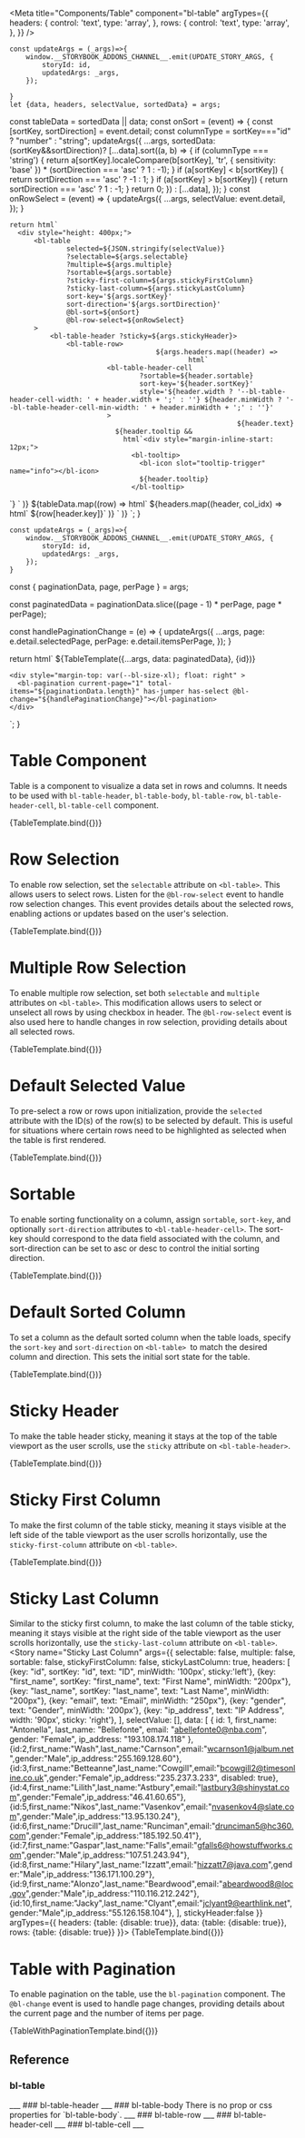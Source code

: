 
<Meta
		title="Components/Table"
		component="bl-table"
		argTypes={{
			headers: {
				control: 'text',
				type: 'array',
			},
			rows: {
				control: 'text',
				type: 'array',
			},
		}}
/>

	const updateArgs = (_args)=>{
		window.__STORYBOOK_ADDONS_CHANNEL__.emit(UPDATE_STORY_ARGS, {
			storyId: id,
			updatedArgs: _args,
		});

	}
	let {data, headers, selectValue, sortedData} = args;
  const tableData = sortedData || data;
	const onSort = (event) => {
		const [sortKey, sortDirection] = event.detail;
    const columnType = sortKey==="id" ? "number" : "string";
		updateArgs({
			...args,
			sortedData: (sortKey&&sortDirection)? [...data].sort((a, b) => {
        if (columnType === 'string') {
          return a[sortKey].localeCompare(b[sortKey], 'tr', { sensitivity: 'base' }) * (sortDirection === 'asc' ? 1 : -1);
        }
        if (a[sortKey] < b[sortKey]) {
          return sortDirection === 'asc' ? -1 : 1;
        }
        if (a[sortKey] > b[sortKey]) {
          return sortDirection === 'asc' ? 1 : -1;
        }
        return 0;
			}) : [...data],
		});
	}
	const onRowSelect = (event) => {
		updateArgs({
			...args,
			selectValue: event.detail,
		});
	}

	return html`
      <div style="height: 400px;">
          <bl-table
                  selected=${JSON.stringify(selectValue)}
                  ?selectable=${args.selectable}
                  ?multiple=${args.multiple}
                  ?sortable=${args.sortable}
                  ?sticky-first-column=${args.stickyFirstColumn}
                  ?sticky-last-column=${args.stickyLastColumn}
                  sort-key='${args.sortKey}'
                  sort-direction='${args.sortDirection}'
                  @bl-sort=${onSort}
                  @bl-row-select=${onRowSelect}
          >
              <bl-table-header ?sticky=${args.stickyHeader}>
                  <bl-table-row>
										${args.headers.map((header) =>
												html`
                            <bl-table-header-cell
                                    ?sortable=${header.sortable}
                                    sort-key='${header.sortKey}'
                                    style='${header.width ? '--bl-table-header-cell-width: ' + header.width + ';' : ''} ${header.minWidth ? '--bl-table-header-cell-min-width: ' + header.minWidth + ';' : ''}'
                            >
															${header.text}
                              ${header.tooltip &&
                                html`<div style="margin-inline-start: 12px;">
                                  <bl-tooltip>
                                    <bl-icon slot="tooltip-trigger" name="info"></bl-icon>
                                    ${header.tooltip}
                                  </bl-tooltip>
</div>`}
                            </bl-table-header-cell>`
										)}
                  </bl-table-row>
              </bl-table-header>
              <bl-table-body>${tableData.map((row) =>
										html`<bl-table-row selection-key="row-${row.id}">
													${headers.map((header, col_idx) =>
															html`<bl-table-cell ?disabled=${col_idx === 0 && row.disabled}> ${row[header.key]}</bl-table-cell>`
													)}
                        </bl-table-row>`
								)}</bl-table-body>
          </bl-table>
      </div>
	`;
}

	const updateArgs = (_args)=>{
		window.__STORYBOOK_ADDONS_CHANNEL__.emit(UPDATE_STORY_ARGS, {
			storyId: id,
			updatedArgs: _args,
		});
	}

  const { paginationData, page, perPage } = args;

  const paginatedData = paginationData.slice((page - 1) * perPage, page * perPage);

  const handlePaginationChange = (e) => {
    updateArgs({
      ...args,
      page: e.detail.selectedPage,
      perPage: e.detail.itemsPerPage,
    });
  }

  return html`
    ${TableTemplate({...args, data: paginatedData}, {id})}

    <div style="margin-top: var(--bl-size-xl); float: right" >
      <bl-pagination current-page="1" total-items="${paginationData.length}" has-jumper has-select @bl-change="${handlePaginationChange}"></bl-pagination>
    </div>
  `;
}

# Table Component

Table is a component to visualize a data set in rows and columns. It needs to be used with `bl-table-header`, `bl-table-body`, `bl-table-row`, `bl-table-header-cell`, `bl-table-cell` component.

<Canvas>
  <Story name="Basic Usage" args={{
    selectable: true,
    multiple: true,
    sortable: true,
    stickyFirstColumn: true,
    stickyLastColumn: true,
    headers: [
      {key: "id", sortKey: "id", text: "ID", minWidth: '100px', sticky:'left'},
      {key: "first_name", sortKey: "first_name", text: "First Name", minWidth: "100px"},
      {key: "last_name", sortKey: "last_name", text: "Last Name", width: "150px", minWidth: "100px"},
      {key: "email", text: "Email", width: "250px", minWidth: "250px"},
      {key: "gender", text: "Gender", width: '85px'},
      {key: "ip_address", text: "IP Address", width: '90px', sticky: 'right', tooltip: 'Ip address of end user'},
    ],
	  selectValue: ["row-1","row-4"],
    data: [
      {
        id: 1,
        first_name: "Antonella",
        last_name: "Bellefonte",
        email: "abellefonte0@nba.com",
        gender: "Female",
        ip_address: "193.108.174.118"
      },
      {id:2,first_name:"Wash",last_name:"Carnson",email:"wcarnson1@jalbum.net",gender:"Male",ip_address:"255.169.128.60"},
      {id:3,first_name:"Betteanne",last_name:"Cowgill",email:"bcowgill2@timesonline.co.uk",gender:"Female",ip_address:"235.237.3.233"},
      {id:4,first_name:"Lilith",last_name:"Astbury",email:"lastbury3@shinystat.com",gender:"Female",ip_address:"46.41.60.65"},
      {id:5,first_name:"Nikos",last_name:"Vasenkov",email:"nvasenkov4@slate.com",gender:"Male",ip_address:"13.95.130.24"},
      {id:6,first_name:"Drucill",last_name:"Runciman",email:"drunciman5@hc360.com",gender:"Female",ip_address:"185.192.50.41"},
      {id:7,first_name:"Gaspar",last_name:"Falls",email:"gfalls6@howstuffworks.com",gender:"Male",ip_address:"107.51.243.94"},
      {id:8,first_name:"Hilary",last_name:"Izzatt",email:"hizzatt7@java.com",gender:"Male",ip_address:"136.171.100.29"},
      {id:9,first_name:"Alonzo",last_name:"Beardwood",email:"abeardwood8@loc.gov",gender:"Male",ip_address:"110.116.212.242"},
      {id:10,first_name:"Jacky",last_name:"Clyant",email:"jclyant9@earthlink.net",gender:"Male",ip_address:"55.126.158.104"},
    ],
    stickyHeader:true
  }} argTypes={{
    headers: {table: {disable: true}},
    data: {table: {disable: true}},
    rows: {table: {disable: true}}
  }}>
    {TableTemplate.bind({})}
  </Story>
</Canvas>


# Row Selection

To enable row selection, set the `selectable` attribute on `<bl-table>`. This allows users to select rows. Listen for the `@bl-row-select` event to handle row selection changes. This event provides details about the selected rows, enabling actions or updates based on the user's selection.

<Canvas>
  <Story name="Row Selection" args={{
    selectable: true,
    multiple: false,
    sortable: false,
    stickyFirstColumn: false,
    stickyLastColumn: false,
    headers: [
      {key: "id", sortKey: "id", text: "ID", minWidth: '100px', sticky:'left'},
      {key: "first_name", sortKey: "first_name", text: "First Name", minWidth: "200px"},
      {key: "last_name", sortKey: "last_name", text: "Last Name", minWidth: "200px"},
      {key: "email", text: "Email", minWidth: "250px"},
      {key: "gender", text: "Gender", minWidth: '200px'},
      {key: "ip_address", text: "IP Address", width: '90px', sticky: 'right'},
    ],
    selectValue: [],
    data: [
      {
        id: 1,
        first_name: "Antonella",
        last_name: "Bellefonte",
        email: "abellefonte0@nba.com",
        gender: "Female",
        ip_address: "193.108.174.118"
      },
      {id:2,first_name:"Wash",last_name:"Carnson",email:"wcarnson1@jalbum.net",gender:"Male",ip_address:"255.169.128.60"},
      {id:3,first_name:"Betteanne",last_name:"Cowgill",email:"bcowgill2@timesonline.co.uk",gender:"Female",ip_address:"235.237.3.233", disabled: true},
      {id:4,first_name:"Lilith",last_name:"Astbury",email:"lastbury3@shinystat.com",gender:"Female",ip_address:"46.41.60.65"},
      {id:5,first_name:"Nikos",last_name:"Vasenkov",email:"nvasenkov4@slate.com",gender:"Male",ip_address:"13.95.130.24"},
      {id:6,first_name:"Drucill",last_name:"Runciman",email:"drunciman5@hc360.com",gender:"Female",ip_address:"185.192.50.41"},
      {id:7,first_name:"Gaspar",last_name:"Falls",email:"gfalls6@howstuffworks.com",gender:"Male",ip_address:"107.51.243.94"},
      {id:8,first_name:"Hilary",last_name:"Izzatt",email:"hizzatt7@java.com",gender:"Male",ip_address:"136.171.100.29"},
      {id:9,first_name:"Alonzo",last_name:"Beardwood",email:"abeardwood8@loc.gov",gender:"Male",ip_address:"110.116.212.242"},
      {id:10,first_name:"Jacky",last_name:"Clyant",email:"jclyant9@earthlink.net",gender:"Male",ip_address:"55.126.158.104"},
    ],
    stickyHeader:false
  }} argTypes={{
    headers: {table: {disable: true}},
    data: {table: {disable: true}},
    rows: {table: {disable: true}}
  }}>
    {TableTemplate.bind({})}
  </Story>
</Canvas>

# Multiple Row Selection

To enable multiple row selection, set both `selectable` and `multiple` attributes on `<bl-table>`. This modification allows users to select or unselect all rows by using checkbox in header. The `@bl-row-select` event is also used here to handle changes in row selection, providing details about all selected rows.

<Canvas>
  <Story name="Multiple Row Selection" args={{
    selectable: true,
    multiple: true,
    sortable: false,
    stickyFirstColumn: false,
    stickyLastColumn: false,
    headers: [
      {key: "id", sortKey: "id", text: "ID", minWidth: '100px', sticky:'left'},
      {key: "first_name", sortKey: "first_name", text: "First Name", minWidth: "200px"},
      {key: "last_name", sortKey: "last_name", text: "Last Name", minWidth: "200px"},
      {key: "email", text: "Email", minWidth: "250px"},
      {key: "gender", text: "Gender", minWidth: '200px'},
      {key: "ip_address", text: "IP Address", width: '90px', sticky: 'right'},
    ],
    selectValue: [],
    data: [
      {
        id: 1,
        first_name: "Antonella",
        last_name: "Bellefonte",
        email: "abellefonte0@nba.com",
        gender: "Female",
        ip_address: "193.108.174.118"
      },
      {id:2,first_name:"Wash",last_name:"Carnson",email:"wcarnson1@jalbum.net",gender:"Male",ip_address:"255.169.128.60"},
      {id:3,first_name:"Betteanne",last_name:"Cowgill",email:"bcowgill2@timesonline.co.uk",gender:"Female",ip_address:"235.237.3.233", disabled: true},
      {id:4,first_name:"Lilith",last_name:"Astbury",email:"lastbury3@shinystat.com",gender:"Female",ip_address:"46.41.60.65"},
      {id:5,first_name:"Nikos",last_name:"Vasenkov",email:"nvasenkov4@slate.com",gender:"Male",ip_address:"13.95.130.24"},
      {id:6,first_name:"Drucill",last_name:"Runciman",email:"drunciman5@hc360.com",gender:"Female",ip_address:"185.192.50.41"},
      {id:7,first_name:"Gaspar",last_name:"Falls",email:"gfalls6@howstuffworks.com",gender:"Male",ip_address:"107.51.243.94"},
      {id:8,first_name:"Hilary",last_name:"Izzatt",email:"hizzatt7@java.com",gender:"Male",ip_address:"136.171.100.29"},
      {id:9,first_name:"Alonzo",last_name:"Beardwood",email:"abeardwood8@loc.gov",gender:"Male",ip_address:"110.116.212.242"},
      {id:10,first_name:"Jacky",last_name:"Clyant",email:"jclyant9@earthlink.net",gender:"Male",ip_address:"55.126.158.104"},
    ],
    stickyHeader:false
  }} argTypes={{
    headers: {table: {disable: true}},
    data: {table: {disable: true}},
    rows: {table: {disable: true}}
  }}>
    {TableTemplate.bind({})}
  </Story>
</Canvas>

# Default Selected Value

To pre-select a row or rows upon initialization, provide the `selected` attribute with the ID(s) of the row(s) to be selected by default. This is useful for situations where certain rows need to be highlighted as selected when the table is first rendered.

<Canvas>
  <Story name="Default Selected Value" args={{
    selectable: true,
    multiple: true,
    sortable: false,
    stickyFirstColumn: false,
    stickyLastColumn: false,
    selectValue: ["row-1","row-4"],
    headers: [
      {key: "id", sortKey: "id", text: "ID", minWidth: '100px', sticky:'left'},
      {key: "first_name", sortKey: "first_name", text: "First Name", minWidth: "200px"},
      {key: "last_name", sortKey: "last_name", text: "Last Name", minWidth: "200px"},
      {key: "email", text: "Email", minWidth: "250px"},
      {key: "gender", text: "Gender", minWidth: '200px'},
      {key: "ip_address", text: "IP Address", width: '90px', sticky: 'right'},
    ],
    data: [
      {
        id: 1,
        first_name: "Antonella",
        last_name: "Bellefonte",
        email: "abellefonte0@nba.com",
        gender: "Female",
        ip_address: "193.108.174.118"
      },
      {id:2,first_name:"Wash",last_name:"Carnson",email:"wcarnson1@jalbum.net",gender:"Male",ip_address:"255.169.128.60"},
      {id:3,first_name:"Betteanne",last_name:"Cowgill",email:"bcowgill2@timesonline.co.uk",gender:"Female",ip_address:"235.237.3.233", disabled: true},
      {id:4,first_name:"Lilith",last_name:"Astbury",email:"lastbury3@shinystat.com",gender:"Female",ip_address:"46.41.60.65"},
      {id:5,first_name:"Nikos",last_name:"Vasenkov",email:"nvasenkov4@slate.com",gender:"Male",ip_address:"13.95.130.24"},
      {id:6,first_name:"Drucill",last_name:"Runciman",email:"drunciman5@hc360.com",gender:"Female",ip_address:"185.192.50.41"},
      {id:7,first_name:"Gaspar",last_name:"Falls",email:"gfalls6@howstuffworks.com",gender:"Male",ip_address:"107.51.243.94"},
      {id:8,first_name:"Hilary",last_name:"Izzatt",email:"hizzatt7@java.com",gender:"Male",ip_address:"136.171.100.29"},
      {id:9,first_name:"Alonzo",last_name:"Beardwood",email:"abeardwood8@loc.gov",gender:"Male",ip_address:"110.116.212.242"},
      {id:10,first_name:"Jacky",last_name:"Clyant",email:"jclyant9@earthlink.net",gender:"Male",ip_address:"55.126.158.104"},
    ],
    stickyHeader:false
  }} argTypes={{
    headers: {table: {disable: true}},
    data: {table: {disable: true}},
    rows: {table: {disable: true}}
  }}>
    {TableTemplate.bind({})}
  </Story>
</Canvas>

# Sortable

To enable sorting functionality on a column, assign `sortable`, `sort-key`, and optionally `sort-direction` attributes to `<bl-table-header-cell>`. The sort-key should correspond to the data field associated with the column, and sort-direction can be set to asc or desc to control the initial sorting direction.

<Canvas>
  <Story name="Sortable" args={{
    selectable: false,
    multiple: false,
    sortable: true,
    stickyFirstColumn: false,
    stickyLastColumn: false,
    headers: [
      {key: "id", sortKey: "id", text: "ID", minWidth: '60px', sticky:'left'},
      {key: "first_name", sortKey: "first_name", text: "First Name", minWidth: "200px"},
      {key: "last_name", sortKey: "last_name", text: "Last Name", minWidth: "200px"},
      {key: "email", text: "Email", minWidth: "250px"},
      {key: "gender", text: "Gender", minWidth: '100px'},
      {key: "ip_address", text: "IP Address", width: '90px', sticky: 'right'},
    ],
    selectValue: [],
   data: [
      {
        id: 1,
        first_name: "Antonella",
        last_name: "Bellefonte",
        email: "abellefonte0@nba.com",
        gender: "Female",
        ip_address: "193.108.174.118"
      },
      {id:2,first_name:"Wash",last_name:"Carnson",email:"wcarnson1@jalbum.net",gender:"Male",ip_address:"255.169.128.60"},
      {id:3,first_name:"Betteanne",last_name:"Cowgill",email:"bcowgill2@timesonline.co.uk",gender:"Female",ip_address:"235.237.3.233", disabled: true},
      {id:4,first_name:"Lilith",last_name:"Astbury",email:"lastbury3@shinystat.com",gender:"Female",ip_address:"46.41.60.65"},
      {id:5,first_name:"Nikos",last_name:"Vasenkov",email:"nvasenkov4@slate.com",gender:"Male",ip_address:"13.95.130.24"},
      {id:6,first_name:"Drucill",last_name:"Runciman",email:"drunciman5@hc360.com",gender:"Female",ip_address:"185.192.50.41"},
      {id:7,first_name:"Gaspar",last_name:"Falls",email:"gfalls6@howstuffworks.com",gender:"Male",ip_address:"107.51.243.94"},
      {id:8,first_name:"Hilary",last_name:"Izzatt",email:"hizzatt7@java.com",gender:"Male",ip_address:"136.171.100.29"},
      {id:9,first_name:"Alonzo",last_name:"Beardwood",email:"abeardwood8@loc.gov",gender:"Male",ip_address:"110.116.212.242"},
      {id:10,first_name:"Jacky",last_name:"Clyant",email:"jclyant9@earthlink.net",gender:"Male",ip_address:"55.126.158.104"},
    ],
    stickyHeader:true,
  }} argTypes={{
    headers: {table: {disable: true}},
    data: {table: {disable: true}},
    rows: {table: {disable: true}}
  }}>
    {TableTemplate.bind({})}
  </Story>
</Canvas>

# Default Sorted Column

To set a column as the default sorted column when the table loads, specify the `sort-key` and `sort-direction` on `<bl-table> `to match the desired column and direction. This sets the initial sort state for the table.

<Canvas>
  <Story name="Default Sorted Column" args={{
    selectable: false,
    multiple: false,
    sortable: true,
    stickyFirstColumn: false,
    stickyLastColumn: false,
    headers: [
      {key: "id", sortKey: "id", text: "ID", minWidth: '60px', sticky:'left'},
      {key: "first_name", sortKey: "first_name", text: "First Name", minWidth: "200px"},
      {key: "last_name", sortKey: "last_name", text: "Last Name", minWidth: "200px"},
      {key: "email", text: "Email", minWidth: "250px"},
      {key: "gender", text: "Gender", minWidth: '100px'},
      {key: "ip_address", text: "IP Address", width: '90px', sticky: 'right'},
    ],
    selectValue: [],
    data: [
      {
        id: 1,
        first_name: "Antonella",
        last_name: "Bellefonte",
        email: "abellefonte0@nba.com",
        gender: "Female",
        ip_address: "193.108.174.118"
      },
      {id:2,first_name:"Wash",last_name:"Carnson",email:"wcarnson1@jalbum.net",gender:"Male",ip_address:"255.169.128.60"},
      {id:3,first_name:"Betteanne",last_name:"Cowgill",email:"bcowgill2@timesonline.co.uk",gender:"Female",ip_address:"235.237.3.233", disabled: true},
      {id:4,first_name:"Lilith",last_name:"Astbury",email:"lastbury3@shinystat.com",gender:"Female",ip_address:"46.41.60.65"},
      {id:5,first_name:"Nikos",last_name:"Vasenkov",email:"nvasenkov4@slate.com",gender:"Male",ip_address:"13.95.130.24"},
      {id:6,first_name:"Drucill",last_name:"Runciman",email:"drunciman5@hc360.com",gender:"Female",ip_address:"185.192.50.41"},
      {id:7,first_name:"Gaspar",last_name:"Falls",email:"gfalls6@howstuffworks.com",gender:"Male",ip_address:"107.51.243.94"},
      {id:8,first_name:"Hilary",last_name:"Izzatt",email:"hizzatt7@java.com",gender:"Male",ip_address:"136.171.100.29"},
      {id:9,first_name:"Alonzo",last_name:"Beardwood",email:"abeardwood8@loc.gov",gender:"Male",ip_address:"110.116.212.242"},
      {id:10,first_name:"Jacky",last_name:"Clyant",email:"jclyant9@earthlink.net",gender:"Male",ip_address:"55.126.158.104"},
    ],
    stickyHeader:true,
    sortKey: 'first_name',
    sortDirection: 'asc'
  }} argTypes={{
    headers: {table: {disable: true}},
    data: {table: {disable: true}},
    rows: {table: {disable: true}}
  }}>
    {TableTemplate.bind({})}
  </Story>
</Canvas>

# Sticky Header

To make the table header sticky, meaning it stays at the top of the table viewport as the user scrolls, use the `sticky` attribute on `<bl-table-header>`.

<Canvas>
  <Story name="Sticky Header" args={{
    selectable: false,
    multiple: false,
    sortable: false,
    stickyFirstColumn: false,
    stickyLastColumn: false,
    headers: [
      {key: "id", sortKey: "id", text: "ID", minWidth: '60px', sticky:'left'},
      {key: "first_name", sortKey: "first_name", text: "First Name", minWidth: "200px"},
      {key: "last_name", sortKey: "last_name", text: "Last Name", minWidth: "200px"},
      {key: "email", text: "Email", minWidth: "250px"},
      {key: "gender", text: "Gender", minWidth: '100px'},
      {key: "ip_address", text: "IP Address", width: '90px', sticky: 'right'},
    ],
    selectValue: [],
    data: [
      {
        id: 1,
        first_name: "Antonella",
        last_name: "Bellefonte",
        email: "abellefonte0@nba.com",
        gender: "Female",
        ip_address: "193.108.174.118"
      },
      {id:2,first_name:"Wash",last_name:"Carnson",email:"wcarnson1@jalbum.net",gender:"Male",ip_address:"255.169.128.60"},
      {id:3,first_name:"Betteanne",last_name:"Cowgill",email:"bcowgill2@timesonline.co.uk",gender:"Female",ip_address:"235.237.3.233", disabled: true},
      {id:4,first_name:"Lilith",last_name:"Astbury",email:"lastbury3@shinystat.com",gender:"Female",ip_address:"46.41.60.65"},
      {id:5,first_name:"Nikos",last_name:"Vasenkov",email:"nvasenkov4@slate.com",gender:"Male",ip_address:"13.95.130.24"},
      {id:6,first_name:"Drucill",last_name:"Runciman",email:"drunciman5@hc360.com",gender:"Female",ip_address:"185.192.50.41"},
      {id:7,first_name:"Gaspar",last_name:"Falls",email:"gfalls6@howstuffworks.com",gender:"Male",ip_address:"107.51.243.94"},
      {id:8,first_name:"Hilary",last_name:"Izzatt",email:"hizzatt7@java.com",gender:"Male",ip_address:"136.171.100.29"},
      {id:9,first_name:"Alonzo",last_name:"Beardwood",email:"abeardwood8@loc.gov",gender:"Male",ip_address:"110.116.212.242"},
      {id:10,first_name:"Jacky",last_name:"Clyant",email:"jclyant9@earthlink.net",gender:"Male",ip_address:"55.126.158.104"},
    ],
    stickyHeader:true
  }} argTypes={{
    headers: {table: {disable: true}},
    data: {table: {disable: true}},
    rows: {table: {disable: true}}
  }}>
    {TableTemplate.bind({})}
  </Story>
</Canvas>

# Sticky First Column

To make the first column of the table sticky, meaning it stays visible at the left side of the table viewport as the user scrolls horizontally, use the `sticky-first-column` attribute on `<bl-table>`.

<Canvas>
  <Story name="Sticky First Column" args={{
    selectable: false,
    multiple: false,
    sortable: false,
    stickyFirstColumn: true,
    stickyLastColumn: false,
    headers: [
      {key: "id", sortKey: "id", text: "ID", minWidth: '100px', sticky:'left'},
      {key: "first_name", sortKey: "first_name", text: "First Name", minWidth: "200px"},
      {key: "last_name", sortKey: "last_name", text: "Last Name", minWidth: "200px"},
      {key: "email", text: "Email", minWidth: "250px"},
      {key: "gender", text: "Gender", minWidth: '200px'},
      {key: "ip_address", text: "IP Address", width: '90px', sticky: 'right'},
    ],
    selectValue: [],
    data: [
      {
        id: 1,
        first_name: "Antonella",
        last_name: "Bellefonte",
        email: "abellefonte0@nba.com",
        gender: "Female",
        ip_address: "193.108.174.118"
      },
      {id:2,first_name:"Wash",last_name:"Carnson",email:"wcarnson1@jalbum.net",gender:"Male",ip_address:"255.169.128.60"},
      {id:3,first_name:"Betteanne",last_name:"Cowgill",email:"bcowgill2@timesonline.co.uk",gender:"Female",ip_address:"235.237.3.233", disabled: true},
      {id:4,first_name:"Lilith",last_name:"Astbury",email:"lastbury3@shinystat.com",gender:"Female",ip_address:"46.41.60.65"},
      {id:5,first_name:"Nikos",last_name:"Vasenkov",email:"nvasenkov4@slate.com",gender:"Male",ip_address:"13.95.130.24"},
      {id:6,first_name:"Drucill",last_name:"Runciman",email:"drunciman5@hc360.com",gender:"Female",ip_address:"185.192.50.41"},
      {id:7,first_name:"Gaspar",last_name:"Falls",email:"gfalls6@howstuffworks.com",gender:"Male",ip_address:"107.51.243.94"},
      {id:8,first_name:"Hilary",last_name:"Izzatt",email:"hizzatt7@java.com",gender:"Male",ip_address:"136.171.100.29"},
      {id:9,first_name:"Alonzo",last_name:"Beardwood",email:"abeardwood8@loc.gov",gender:"Male",ip_address:"110.116.212.242"},
      {id:10,first_name:"Jacky",last_name:"Clyant",email:"jclyant9@earthlink.net",gender:"Male",ip_address:"55.126.158.104"},
    ],
    stickyHeader:false
  }} argTypes={{
    headers: {table: {disable: true}},
    data: {table: {disable: true}},
    rows: {table: {disable: true}}
  }}>
    {TableTemplate.bind({})}
  </Story>
</Canvas>

# Sticky Last Column

Similar to the sticky first column, to make the last column of the table sticky, meaning it stays visible at the right side of the table viewport as the user scrolls horizontally, use the `sticky-last-column` attribute on `<bl-table>`.
<Canvas>
  <Story name="Sticky Last Column" args={{
    selectable: false,
    multiple: false,
    sortable: false,
    stickyFirstColumn: false,
    stickyLastColumn: true,
    headers: [
      {key: "id", sortKey: "id", text: "ID", minWidth: '100px', sticky:'left'},
      {key: "first_name", sortKey: "first_name", text: "First Name", minWidth: "200px"},
      {key: "last_name", sortKey: "last_name", text: "Last Name", minWidth: "200px"},
      {key: "email", text: "Email", minWidth: "250px"},
      {key: "gender", text: "Gender", minWidth: '200px'},
      {key: "ip_address", text: "IP Address", width: '90px', sticky: 'right'},
    ],
    selectValue: [],
   data: [
      {
        id: 1,
        first_name: "Antonella",
        last_name: "Bellefonte",
        email: "abellefonte0@nba.com",
        gender: "Female",
        ip_address: "193.108.174.118"
      },
      {id:2,first_name:"Wash",last_name:"Carnson",email:"wcarnson1@jalbum.net",gender:"Male",ip_address:"255.169.128.60"},
      {id:3,first_name:"Betteanne",last_name:"Cowgill",email:"bcowgill2@timesonline.co.uk",gender:"Female",ip_address:"235.237.3.233", disabled: true},
      {id:4,first_name:"Lilith",last_name:"Astbury",email:"lastbury3@shinystat.com",gender:"Female",ip_address:"46.41.60.65"},
      {id:5,first_name:"Nikos",last_name:"Vasenkov",email:"nvasenkov4@slate.com",gender:"Male",ip_address:"13.95.130.24"},
      {id:6,first_name:"Drucill",last_name:"Runciman",email:"drunciman5@hc360.com",gender:"Female",ip_address:"185.192.50.41"},
      {id:7,first_name:"Gaspar",last_name:"Falls",email:"gfalls6@howstuffworks.com",gender:"Male",ip_address:"107.51.243.94"},
      {id:8,first_name:"Hilary",last_name:"Izzatt",email:"hizzatt7@java.com",gender:"Male",ip_address:"136.171.100.29"},
      {id:9,first_name:"Alonzo",last_name:"Beardwood",email:"abeardwood8@loc.gov",gender:"Male",ip_address:"110.116.212.242"},
      {id:10,first_name:"Jacky",last_name:"Clyant",email:"jclyant9@earthlink.net",gender:"Male",ip_address:"55.126.158.104"},
    ],
    stickyHeader:false
  }} argTypes={{
    headers: {table: {disable: true}},
    data: {table: {disable: true}},
    rows: {table: {disable: true}}
  }}>
    {TableTemplate.bind({})}
  </Story>
</Canvas>

# Table with Pagination

To enable pagination on the table, use the `bl-pagination` component. The `@bl-change` event is used to handle page changes, providing details about the current page and the number of items per page.

<Canvas>
  <Story name="Table with Pagination" args={{
    page: 1,
    perPage: 10,
    selectable: true,
    multiple: true,
    sortable: false,
    stickyFirstColumn: false,
    stickyLastColumn: false,
    headers: [
      {key: "id", sortKey: "id", text: "ID", minWidth: '100px', sticky:'left'},
      {key: "first_name", sortKey: "first_name", text: "First Name", minWidth: "200px"},
      {key: "last_name", sortKey: "last_name", text: "Last Name", minWidth: "200px"},
      {key: "email", text: "Email", minWidth: "250px"},
      {key: "gender", text: "Gender", minWidth: '200px'},
      {key: "ip_address", text: "IP Address", width: '90px', sticky: 'right'},
    ],
    selectValue: [],
    paginationData: [
      {
        id: 1,
        first_name: "Antonella",
        last_name: "Bellefonte",
        email: "abellefonte0@nba.com",
        gender: "Female",
        ip_address: "193.108.174.118"
      },
      {id:2,first_name:"Wash",last_name:"Carnson",email:"wcarnson1@jalbum.net",gender:"Male",ip_address:"255.169.128.60"},
      {id:3,first_name:"Betteanne",last_name:"Cowgill",email:"bcowgill2@timesonline.co.uk",gender:"Female",ip_address:"235.237.3.233", disabled: true},
      {id:4,first_name:"Lilith",last_name:"Astbury",email:"lastbury3@shinystat.com",gender:"Female",ip_address:"46.41.60.65"},
      {id:5,first_name:"Nikos",last_name:"Vasenkov",email:"nvasenkov4@slate.com",gender:"Male",ip_address:"13.95.130.24"},
      {id:6,first_name:"Drucill",last_name:"Runciman",email:"drunciman5@hc360.com",gender:"Female",ip_address:"185.192.50.41"},
      {id:7,first_name:"Gaspar",last_name:"Falls",email:"gfalls6@howstuffworks.com",gender:"Male",ip_address:"107.51.243.94"},
      {id:8,first_name:"Hilary",last_name:"Izzatt",email:"hizzatt7@java.com",gender:"Male",ip_address:"136.171.100.29"},
      {id:9,first_name:"Alonzo",last_name:"Beardwood",email:"abeardwood8@loc.gov",gender:"Male",ip_address:"110.116.212.242"},
      {id:10,first_name:"Jacky",last_name:"Clyant",email:"jclyant9@earthlink.net",gender:"Male",ip_address:"55.126.158.104"},
      {id:11,first_name:"Marge",last_name:"Hawthorn",email:"mhawthorn10@google.com",gender:"Female",ip_address:"192.168.1.1"},
      {id:12,first_name:"John",last_name:"Doe",email:"jdoe11@example.com",gender:"Male",ip_address:"192.168.1.2"},
      {id:13,first_name:"Jane",last_name:"Smith",email:"jsmith12@example.com",gender:"Female",ip_address:"192.168.1.3"},
      {id:14,first_name:"Alice",last_name:"Johnson",email:"ajohnson13@example.com",gender:"Female",ip_address:"192.168.1.4"},
      {id:15,first_name:"Bob",last_name:"Brown",email:"bbrown14@example.com",gender:"Male",ip_address:"192.168.1.5"},
      {id:16,first_name:"Charlie",last_name:"Davis",email:"cdavis15@example.com",gender:"Male",ip_address:"192.168.1.6"},
      {id:17,first_name:"David",last_name:"Evans",email:"devans16@example.com",gender:"Male",ip_address:"192.168.1.7"},
      {id:18,first_name:"Eve",last_name:"Foster",email:"efoster17@example.com",gender:"Female",ip_address:"192.168.1.8"},
      {id:19,first_name:"Frank",last_name:"Green",email:"fgreen18@example.com",gender:"Male",ip_address:"192.168.1.9"},
      {id:20,first_name:"Grace",last_name:"Harris",email:"gharris19@example.com",gender:"Female",ip_address:"192.168.1.10"},
      {id:21,first_name:"Hank",last_name:"Ivy",email:"hivy20@example.com",gender:"Male",ip_address:"192.168.1.11"},
      {id:22,first_name:"Ivy",last_name:"Jones",email:"ijones21@example.com",gender:"Female",ip_address:"192.168.1.12"},
      {id:23,first_name:"Jack",last_name:"King",email:"jking22@example.com",gender:"Male",ip_address:"192.168.1.13"},
      {id:24,first_name:"Karen",last_name:"Lewis",email:"klewis23@example.com",gender:"Female",ip_address:"192.168.1.14"},
      {id:25,first_name:"Larry",last_name:"Moore",email:"lmoore24@example.com",gender:"Male",ip_address:"192.168.1.15"},
      {id:26,first_name:"Mona",last_name:"Nelson",email:"mnelson25@example.com",gender:"Female",ip_address:"192.168.1.16"},
      {id:27,first_name:"Nate",last_name:"Owens",email:"nowens26@example.com",gender:"Male",ip_address:"192.168.1.17"},
      {id:28,first_name:"Olivia",last_name:"Parker",email:"oparker27@example.com",gender:"Female",ip_address:"192.168.1.18"},
      {id:29,first_name:"Paul",last_name:"Quinn",email:"pquinn28@example.com",gender:"Male",ip_address:"192.168.1.19"},
      {id:30,first_name:"Quincy",last_name:"Reed",email:"qreed29@example.com",gender:"Male",ip_address:"192.168.1.20"},
      {id:31,first_name:"Rachel",last_name:"Smith",email:"rsmith30@example.com",gender:"Female",ip_address:"192.168.1.21"},
      {id:32,first_name:"Sam",last_name:"Taylor",email:"staylor31@example.com",gender:"Male",ip_address:"192.168.1.22"},
      {id:33,first_name:"Tina",last_name:"Upton",email:"tupton32@example.com",gender:"Female",ip_address:"192.168.1.23"},
      {id:34,first_name:"Uma",last_name:"Vance",email:"uvance33@example.com",gender:"Female",ip_address:"192.168.1.24"},
      {id:35,first_name:"Victor",last_name:"White",email:"vwhite34@example.com",gender:"Male",ip_address:"192.168.1.25"},
      {id:36,first_name:"Wendy",last_name:"Xavier",email:"wxavier35@example.com",gender:"Female",ip_address:"192.168.1.26"},
      {id:37,first_name:"Xander",last_name:"Young",email:"xyoung36@example.com",gender:"Male",ip_address:"192.168.1.27"},
      {id:38,first_name:"Yara",last_name:"Zimmerman",email:"yzimmerman37@example.com",gender:"Female",ip_address:"192.168.1.28"},
      {id:39,first_name:"Zane",last_name:"Adams",email:"zadams38@example.com",gender:"Male",ip_address:"192.168.1.29"},
      {id:40,first_name:"Amy",last_name:"Baker",email:"abaker39@example.com",gender:"Female",ip_address:"192.168.1.30"},
    ],
    stickyHeader:false
  }} argTypes={{
    headers: {table: {disable: true}},
    data: {table: {disable: true}},
    rows: {table: {disable: true}}
  }}>
    {TableWithPaginationTemplate.bind({})}
  </Story>
</Canvas>


## Reference
### bl-table
<ArgsTable of="bl-table"/>
___
### bl-table-header
<ArgsTable of="bl-table-header"/>
___
### bl-table-body
There is no prop or css properties for `bl-table-body`.
___
### bl-table-row
<ArgsTable of="bl-table-row"/>
___
### bl-table-header-cell
<ArgsTable of="bl-table-header-cell"/>
___
### bl-table-cell
<ArgsTable of="bl-table-cell"/>
___
